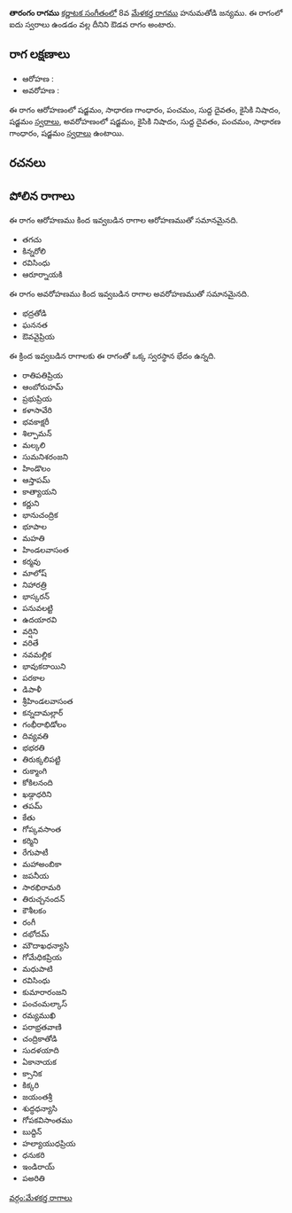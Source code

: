 {{Infobox ragam
	| name          	= తారంగం
	| synonym	    	= 
	| mela          	= 
	| chakra        	= 
	| janaka        	= 
	| type          	= ఔడవ
	| arohanam      	= {{svaraC|S|G2|P|D1|N2|S'}} 
	| avarohanam    	= {{svaraC|S'|N2|D1|P|G2|S}}
	| jeeva         	=
	| chhaya        	=
	| nyasa         	=
	| vishesha      	= 
	| equivalent  		= 
}}
{{కర్ణాటక సంగీత రాగాలు}}
'''తారంగం రాగము''' [[కర్ణాటక సంగీతం]]లో 8వ [[మేళకర్త రాగము]] హనుమతోడి జన్యము.  ఈ రాగంలో ఐదు స్వరాలు ఉండడం వల్ల దీనిని ఔడవ రాగం అంటారు.


==రాగ లక్షణాలు==


* ఆరోహణ : {{svaraC|S|G2|P|D1|N2|S'}} 
* అవరోహణ : {{svaraC|S'|N2|D1|P|G2|S}}

ఈ రాగం ఆరోహణంలో షడ్జమం, సాధారణ గాంధారం, పంచమం, సుద్ద దైవతం, కైసికి నిషాదం, షడ్జమం [[స్వరాలు]], అవరోహణంలో షడ్జమం, కైసికి నిషాదం, సుద్ద దైవతం, పంచమం, సాధారణ గాంధారం, షడ్జమం [[స్వరాలు]] ఉంటాయి.

==రచనలు==



==పోలిన రాగాలు==
ఈ రాగం ఆరోహణము కింద ఇవ్వబడిన రాగాల ఆరోహణముతో సమానమైనది.
* తగచు
* కిన్నరోలి
* రవిసింధు
* ఆరూర్నాయకి

ఈ రాగం అవరోహణము కింద ఇవ్వబడిన రాగాల అవరోహణముతో సమానమైనది.
* భద్రతోడి
* ఘననత
* ఔవవైప్రియ

ఈ క్రింద ఇవ్వబడిన రాగాలకు ఈ రాగంతో ఒక్క స్వరస్థాన భేదం ఉన్నది.
* రాతిపతిప్రియ
* ఆంబోరుహమ్
* ప్రభుప్రియ
* కళాసావేరి
* భవకాక్షరీ
* శిల్పామన్
* మల్కలి
* సుమనిశరంజని
* హిండొలం
* ఆస్తాపమ్
* కాత్యాయని
* కర్ణుని
* భానుచంద్రిక
* భూపాల
* మహతి
* హిండలవాసంత
* కర్మవు
* మాలోష్
* నిహారత్రి
* భాస్కరన్
* పనువలట్టి
* ఉదయారవి
* వర్షిని
* వరితే
* నవమల్లిక
* భావుకదాయిని
* పరకాల
* డిపాళీ
* శ్రీహిండలవాసంత
* కన్నదామల్లార్
* గంభీరాభిడోలం
* దివ్యవతి
* భభరతి
* తిరుక్కలిపట్టి
* రుక్మాంగి
* కోకిలనంది
* ఖడ్గాధరిని
* తపమ్
* కేతు
* గోప్కవసాంత
* కర్మిని
* రేగుపాటీ
* మహాఅంబికా
* జపనీయ
* సారభిరామరి
* తిరుచ్చనందన్
* కౌశీలకం
* రంగీ
* దభోదమ్
* మౌదాఖధన్యాసి
* గోమేధికప్రియ
* మధుపాటి
* రవిసింధు
* కుమారారంజని
* పంచంమల్కాస్
* రమ్యముఖి
* పరాభ్రతవాణి
* చంద్రికాతోడి
* సుదళయాది
* ఏకానాయక
* క్సానిక
* కిక్కరి
* జయంతశ్రీ
* శుద్ధధన్యాసి
* గోపకవిసాంతము
* బుద్దిన్
* హల్యాయుధప్రియ
* ధనుకరి
* ఇండిరాయ్
* పఅరితి



[[వర్గం:మేళకర్త రాగాలు]]